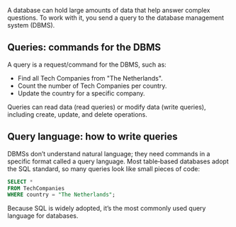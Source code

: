 A database can hold large amounts of data that help answer complex questions. To work with it, you send a query to the database management system (DBMS).

## Queries: commands for the DBMS
A query is a request/command for the DBMS, such as:
- Find all Tech Companies from "The Netherlands".
- Count the number of Tech Companies per country.
- Update the country for a specific company.

Queries can read data (read queries) or modify data (write queries), including create, update, and delete operations.

## Query language: how to write queries
DBMSs don’t understand natural language; they need commands in a specific format called a query language. Most table‑based databases adopt the SQL standard, so many queries look like small pieces of code:

```sql
SELECT *
FROM TechCompanies
WHERE country = "The Netherlands";
```

Because SQL is widely adopted, it’s the most commonly used query language for databases.

